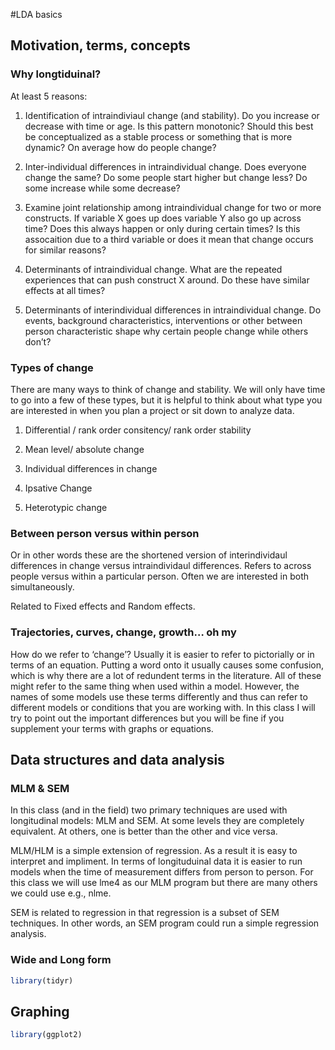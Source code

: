 #LDA basics

## Motivation, terms, concepts 
### Why longtiduinal? 

At least 5 reasons:

1. Identification of intraindiviaul change (and stability). Do you increase or decrease with time or age. Is this pattern monotonic? Should this best be conceptualized as a stable process or something that is more dynamic? On average how do people change? 

2. Inter-individual differences in intraindividual change. Does everyone change the same? Do some people start higher but change less? Do some increase while some decrease? 

3. Examine joint relationship among intraindividual change for two or more constructs. If variable X goes up does variable Y also go up across time? Does this always happen or only during certain times? Is this assocaition due to a third variable or does it mean that change occurs for similar reasons?  

4. Determinants of intraindividual change. What are the repeated experiences that can push construct X around. Do these have similar effects at all times? 

5. Determinants of interindividual differences in intraindividual change. Do events, background characteristics, interventions or other between person characteristic shape why certain people change while others don't? 

### Types of change

There are many ways to think of change and stability. We will only have time to go into a few of these types, but it is helpful to think about what type you are interested in when you plan a project or sit down to analyze data. 

1. Differential / rank order consitency/ rank order stability

2. Mean level/ absolute change

3. Individual differences in change

4. Ipsative Change

5. Heterotypic change


### Between person versus within person

Or in other words these are the shortened version of interindividaul differences in change versus intraindividaul differences. Refers to across people versus within a particular person. Often we are interested in both simultaneously. 

Related to Fixed effects and Random effects. 


### Trajectories, curves, change, growth... oh my

How do we refer to 'change'? Usually it is easier to refer to pictorially or in terms of an equation. Putting a word onto it usually causes some confusion, which is why there are a lot of redundent terms in the literature. All of these might refer to the same thing when used within a model. However, the names of some models use these terms differently and thus can refer to different models or conditions that you are working with. In this class I will try to point out the important differences but you will be fine if you supplement your terms with graphs or equations.

## Data structures and data analysis

### MLM & SEM
In this class (and in the field) two primary techniques are used with longitudinal models: MLM and SEM. At some levels they are completely equivalent. At others, one is better than the other and vice versa. 

MLM/HLM is a simple extension of regression. As a result it is easy to interpret and impliment. In terms of longituduinal data it is easier to run models when the time of measurement differs from person to person. For this class we will use lme4 as our MLM program but there are many others we could use e.g., nlme. 

SEM is related to regression in that regression is a subset of SEM techniques. In other words, an SEM program could run a simple regression analysis. 

### Wide and Long form

```r
library(tidyr)
```


## Graphing

```r
library(ggplot2)
```








